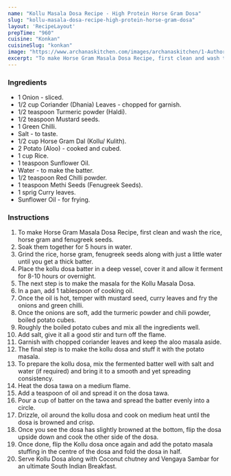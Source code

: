 ---
name: "Kollu Masala Dosa Recipe - High Protein Horse Gram Dosa"
slug: "kollu-masala-dosa-recipe-high-protein-horse-gram-dosa"
layout: 'RecipeLayout'
prepTime: "960"
cuisine: "Konkan"
cuisineSlug: "konkan"
image: "https://www.archanaskitchen.com/images/archanaskitchen/1-Author/ruby_pathak-yahoo.com/Horsegram_Dosa.jpg"
excerpt: "To make Horse Gram Masala Dosa Recipe, first clean and wash the rice, horse gram and fenugreek seeds"
---

### Ingredients

- 1 Onion - sliced.
- 1/2 cup Coriander (Dhania) Leaves - chopped for garnish.
- 1/2 teaspoon Turmeric powder (Haldi).
- 1/2 teaspoon Mustard seeds.
- 1 Green Chilli.
- Salt - to taste.
- 1/2 cup Horse Gram Dal (Kollu/ Kulith).
- 2 Potato (Aloo) - cooked and cubed.
- 1 cup Rice.
- 1 teaspoon Sunflower Oil.
- Water - to make the batter.
- 1/2 teaspoon Red Chilli powder.
- 1 teaspoon Methi Seeds (Fenugreek Seeds).
- 1 sprig Curry leaves.
- Sunflower Oil - for frying.

### Instructions

1. To make Horse Gram Masala Dosa Recipe, first clean and wash the rice, horse gram and fenugreek seeds.
1. Soak them together for 5 hours in water.
1. Grind the rice, horse gram, fenugreek seeds along with just a little water until you get a thick batter.
1. Place the kollu dosa batter in a deep vessel, cover it and allow it ferment for 8-10 hours or overnight.
1. The next step is to make the masala for the Kollu Masala Dosa.
1. In a pan, add 1 tablespoon of cooking oil.
1. Once the oil is hot, temper with mustard seed, curry leaves and fry the onions and green chilli.
1. Once the onions are soft, add the turmeric powder and chili powder, boiled potato cubes.
1. Roughly the boiled potato cubes and mix all the ingredients well.
1. Add salt, give it all a good stir and turn off the flame.
1. Garnish with chopped coriander leaves and keep the aloo masala aside.
1. The final step is to make the kollu dosa and stuff it with the potato masala.
1. To prepare the kollu dosa, mix the fermented batter well with salt and water (if required) and bring it to a smooth and yet spreading consistency.
1. Heat the dosa tawa on a medium flame.
1. Add a teaspoon of oil and spread it on the dosa tawa.
1. Pour a cup of batter on the tawa and spread the batter evenly into a circle.
1. Drizzle, oil around the kollu dosa and cook on medium heat until the dosa is browned and crisp.
1. Once you see the dosa has slightly browned at the bottom, flip the dosa upside down and cook the other side of the dosa.
1. Once done, flip the Kollu dosa once again and add the potato masala stuffing in the centre of the dosa and fold the dosa in half.
1. Serve Kollu Dosa along with Coconut chutney and Vengaya Sambar for an ultimate South Indian Breakfast.
